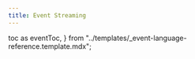 ```yaml
---
title: Event Streaming
---
```


  toc as eventToc,
} from "../templates/_event-language-reference.template.mdx";


<EventTemplate
  codeLang="shell"
  loadOverview={isOverview}
  createCollection={createCollectionSource}
  simplePublish={simplePublishSource}
  simpleSubscribe={simpleSubscribeSource}
  batchPublish={batchPublishSource}
  filterSubscribe={filterSubscribeSource}
/>

